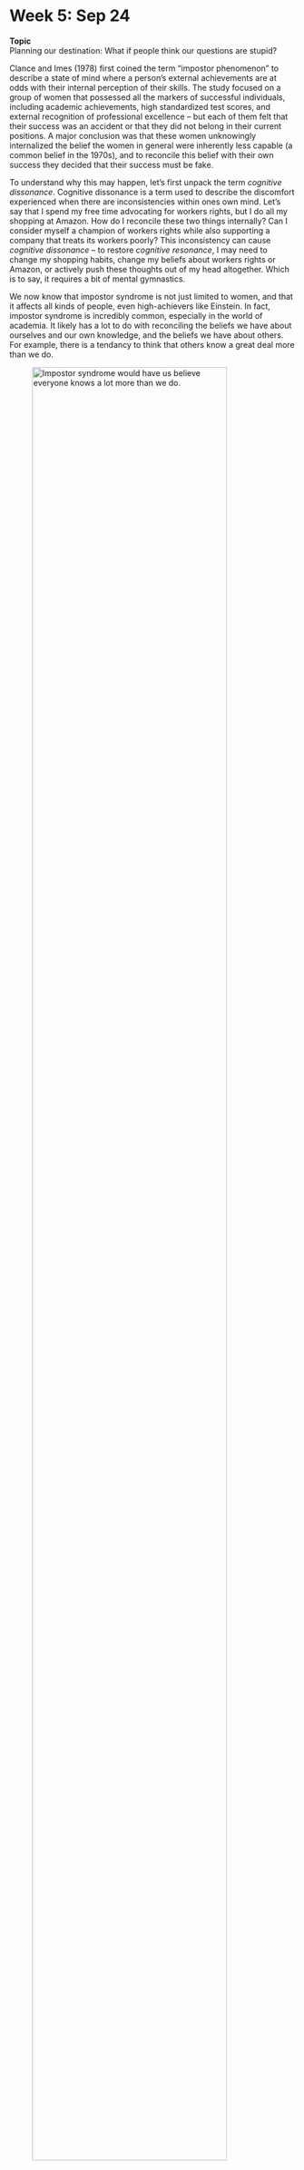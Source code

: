 # Week 5: Sep 24

<div class="boxed" id="center">
**Topic**  
Planning our destination: What if people think our questions are stupid?</div>

Clance and Imes (1978) first coined the term "impostor phenomenon" to describe a state of mind where a person's external achievements are at odds with their internal perception of their skills. The study focused on a group of women that possessed all the markers of successful individuals, including academic achievements, high standardized test scores, and external recognition of professional excellence -- but each of them felt that their success was an accident or that they did not belong in their current positions. A major conclusion was that these women unknowingly internalized the belief the women in general were inherently less capable (a common belief in the 1970s), and to reconcile this belief with their own success they decided that their success must be fake. 

To understand why this may happen, let's first unpack the term _cognitive dissonance_. Cognitive dissonance is a term used to describe the discomfort experienced when there are inconsistencies within ones own mind. Let's say that I spend my free time advocating for workers rights, but I do all my shopping at Amazon. How do I reconcile these two things internally? Can I consider myself a champion of workers rights while also supporting a company that treats its workers poorly? This inconsistency can cause _cognitive dissonance_ -- to restore _cognitive resonance_, I may need to change my shopping habits, change my beliefs about workers rights or Amazon, or actively push these thoughts out of my head altogether. Which is to say, it requires a bit of mental gymnastics.

We now know that impostor syndrome is not just limited to women, and that it affects all kinds of people, even high-achievers like Einstein. In fact, impostor syndrome is incredibly common, especially in the world of academia. It likely has a lot to do with reconciling the beliefs we have about ourselves and our own knowledge, and the beliefs we have about others. For example, there is a tendancy to think that others know a great deal more than we do.

![Impostor syndrome would have us believe everyone knows a lot more than we do.](images/impostor.png){width=90%}

This is just the beginning: impostor syndrome poses many challenges to the pursuit of independent research. While we can achieve great things without believing in ourselves, it's a lot harder than if we did! So this week, we will spend some time discussing the flavors of anxiety that are common to impostor syndrome and how we may combat them in our own lives and in our work. 

## Watch 

**What is impostor syndrome and how can you combat it? | Elizabeth Cox**  
<iframe width="560" height="315" src="https://www.youtube.com/embed/ZQUxL4Jm1Lo" title="YouTube video player" frameborder="0" allow="accelerometer; autoplay; clipboard-write; encrypted-media; gyroscope; picture-in-picture" allowfullscreen></iframe>

**Is Success Luck or Hard Work? | Veritasium**  
<iframe width="560" height="315" src="https://www.youtube.com/embed/3LopI4YeC4I" title="YouTube video player" frameborder="0" allow="accelerometer; autoplay; clipboard-write; encrypted-media; gyroscope; picture-in-picture" allowfullscreen></iframe>

## Read

+ Journal article: ["Common Academic Experiences No One Talks About: Repeated Rejection, Impostor Syndrome, and Burnout"](https://uofi.box.com/s/w3sxe4sp0zuer0zqtypv9kkjrztr89go)

## Do

_Due no later than Thursday, September 30 at 11:59p_